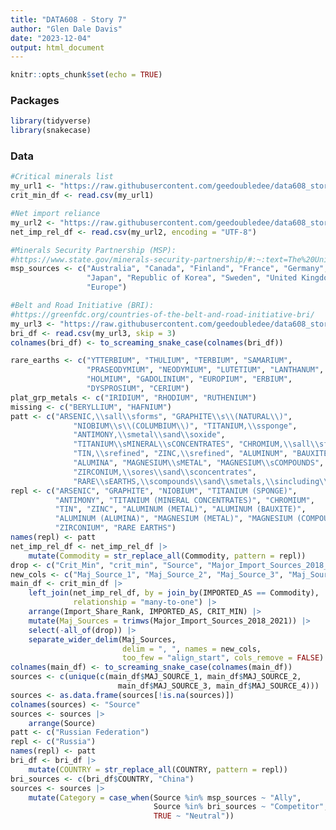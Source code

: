 ```yaml
---
title: "DATA608 - Story 7"
author: "Glen Dale Davis"
date: "2023-12-04"
output: html_document
---
```


```r
knitr::opts_chunk$set(echo = TRUE)
```

### Packages

```r
library(tidyverse)
library(snakecase)

```

### Data

```r
#Critical minerals list
my_url1 <- "https://raw.githubusercontent.com/geedoubledee/data608_story7/main/data/critical_minerals.csv"
crit_min_df <- read.csv(my_url1)

#Net import reliance
my_url2 <- "https://raw.githubusercontent.com/geedoubledee/data608_story7/main/data/MCS2023_Fig2_Net_Import_Reliance.csv"
net_imp_rel_df <- read.csv(my_url2, encoding = "UTF-8")

#Minerals Security Partnership (MSP): 
#https://www.state.gov/minerals-security-partnership/#:~:text=The%20United%20States%20was%20joined,bolster%20critical%20mineral%20supply%20chains.
msp_sources <- c("Australia", "Canada", "Finland", "France", "Germany",
                 "Japan", "Republic of Korea", "Sweden", "United Kingdom",
                 "Europe")

#Belt and Road Initiative (BRI):
#https://greenfdc.org/countries-of-the-belt-and-road-initiative-bri/
my_url3 <- "https://raw.githubusercontent.com/geedoubledee/data608_story7/main/data/BRI-countries.csv"
bri_df <- read.csv(my_url3, skip = 3)
colnames(bri_df) <- to_screaming_snake_case(colnames(bri_df))

```

```r
rare_earths <- c("YTTERBIUM", "THULIUM", "TERBIUM", "SAMARIUM",
                 "PRASEODYMIUM", "NEODYMIUM", "LUTETIUM", "LANTHANUM",
                 "HOLMIUM", "GADOLINIUM", "EUROPIUM", "ERBIUM",
                 "DYSPROSIUM", "CERIUM")
plat_grp_metals <- c("IRIDIUM", "RHODIUM", "RUTHENIUM")
missing <- c("BERYLLIUM", "HAFNIUM")
patt <- c("ARSENIC,\\sall\\sforms", "GRAPHITE\\s\\(NATURAL\\)",
              "NIOBIUM\\s\\(COLUMBIUM\\)", "TITANIUM,\\ssponge",
              "ANTIMONY,\\smetal\\sand\\soxide",
              "TITANIUM\\sMINERAL\\sCONCENTRATES", "CHROMIUM,\\sall\\sforms ",
              "TIN,\\srefined", "ZINC,\\srefined", "ALUMINUM", "BAUXITE",
              "ALUMINA", "MAGNESIUM\\sMETAL", "MAGNESIUM\\sCOMPOUNDS",
              "ZIRCONIUM,\\sores\\sand\\sconcentrates",
              "RARE\\sEARTHS,\\scompounds\\sand\\smetals,\\sincluding\\slanthanides")
repl <- c("ARSENIC", "GRAPHITE", "NIOBIUM", "TITANIUM (SPONGE)",
          "ANTIMONY", "TITANIUM (MINERAL CONCENTRATES)", "CHROMIUM",
          "TIN", "ZINC", "ALUMINUM (METAL)", "ALUMINUM (BAUXITE)",
          "ALUMINUM (ALUMINA)", "MAGNESIUM (METAL)", "MAGNESIUM (COMPOUNDS)",
          "ZIRCONIUM", "RARE EARTHS")
names(repl) <- patt
net_imp_rel_df <- net_imp_rel_df |>
    mutate(Commodity = str_replace_all(Commodity, pattern = repl))
drop <- c("Crit_Min", "crit_min", "Source", "Major_Import_Sources_2018_2021")
new_cols <- c("Maj_Source_1", "Maj_Source_2", "Maj_Source_3", "Maj_Source_4")
main_df <- crit_min_df |>
    left_join(net_imp_rel_df, by = join_by(IMPORTED_AS == Commodity),
              relationship = "many-to-one") |>
    arrange(Import_Share_Rank, IMPORTED_AS, CRIT_MIN) |>
    mutate(Maj_Sources = trimws(Major_Import_Sources_2018_2021)) |>
    select(-all_of(drop)) |>
    separate_wider_delim(Maj_Sources,
                         delim = ", ", names = new_cols,
                         too_few = "align_start", cols_remove = FALSE)
colnames(main_df) <- to_screaming_snake_case(colnames(main_df))
sources <- c(unique(c(main_df$MAJ_SOURCE_1, main_df$MAJ_SOURCE_2,
                        main_df$MAJ_SOURCE_3, main_df$MAJ_SOURCE_4)))
sources <- as.data.frame(sources[!is.na(sources)])
colnames(sources) <- "Source"
sources <- sources |>
    arrange(Source)
patt <- c("Russian Federation")
repl <- c("Russia")
names(repl) <- patt
bri_df <- bri_df |>
    mutate(COUNTRY = str_replace_all(COUNTRY, pattern = repl))
bri_sources <- c(bri_df$COUNTRY, "China")
sources <- sources |>
    mutate(Category = case_when(Source %in% msp_sources ~ "Ally",
                                Source %in% bri_sources ~ "Competitor",
                                TRUE ~ "Neutral"))

```

